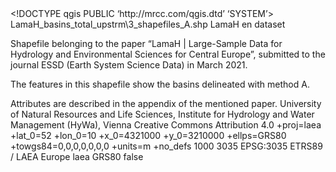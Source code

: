 <!DOCTYPE qgis PUBLIC 'http://mrcc.com/qgis.dtd' 'SYSTEM'>
<qgis version="3.4.15-Madeira">
  <identifier>LamaH\A_basins_total_upstrm\3_shapefiles\Basins_A.shp</identifier>
  <parentidentifier>LamaH</parentidentifier>
  <language>en</language>
  <type>dataset</type>
  <title>Basins_A.shp</title>
  <abstract>Shapefile belonging to the paper "LamaH | Large-Sample Data for Hydrology and Environmental Sciences for Central Europe", submitted to the journal ESSD (Earth System Science Data) in March 2021.

The features in this shapefile show the basins delineated with method A.

Attributes are described in the appendix of the mentioned paper.</abstract>
  <contact>
    <name>University of Natural Resources and Life Sciences, Institute for Hydrology and Water Management (HyWa), Vienna</name>
    <organization></organization>
    <position></position>
    <voice></voice>
    <fax></fax>
    <email></email>
    <role></role>
  </contact>
  <links>
    <link description="" name="Zenodo" mimeType="" size="" format="" type="download" url="https://doi.org/10.5281/zenodo.4525244"/>
  </links>
  <fees></fees>
  <license>Creative Commons Attribution 4.0</license>
  <encoding></encoding>
  <crs>
    <spatialrefsys>
      <proj4>+proj=laea +lat_0=52 +lon_0=10 +x_0=4321000 +y_0=3210000 +ellps=GRS80 +towgs84=0,0,0,0,0,0,0 +units=m +no_defs</proj4>
      <srsid>1000</srsid>
      <srid>3035</srid>
      <authid>EPSG:3035</authid>
      <description>ETRS89 / LAEA Europe</description>
      <projectionacronym>laea</projectionacronym>
      <ellipsoidacronym>GRS80</ellipsoidacronym>
      <geographicflag>false</geographicflag>
    </spatialrefsys>
  </crs>
  <extent>
    <spatial minz="0" miny="2580301.9678000002168119" maxx="4930898.93960000015795231" dimensions="2" minx="4183467.38359999982640147" maxz="0" crs="EPSG:3035" maxy="3038515.41930000018328428"/>
    <temporal>
      <period>
        <start></start>
        <end></end>
      </period>
    </temporal>
  </extent>
</qgis>
